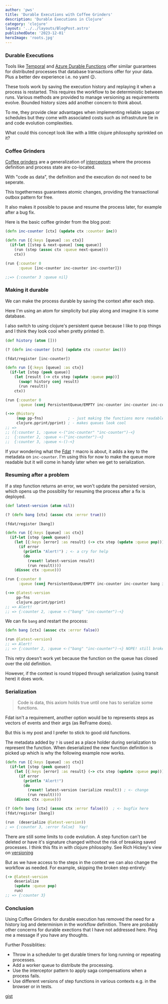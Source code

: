 ```yaml
---
author: 'pws'
title: 'Durable Executions with Coffee Grinders'
description: 'Durable Executions in Clojure'
category: 'clojure'
layout: '../../layouts/BlogPost.astro'
publishedDate: '2023-12-01'
heroImage: 'roots.jpg'
---
```


### Durable Executions

Tools like [Temporal](https://temporal.io/) and
[Azure Durable Functions](https://learn.microsoft.com/en-us/azure/azure-functions/durable/durable-functions-orchestrations?tabs=csharp-inproc)
 offer similar guarantees for distributed processes that database transactions offer for your data. Plus a better dev
 experience i.e. no yaml 😉.

These tools work by saving the execution history and replaying it when a process is restarted.
This requires the workflow to be deterministic between runs. Various methods are provided to manage versioning as
requirements evolve. Bounded history sizes add another concern to think about.

To me, they provide clear advantages when implementing reliable sagas or schedules but they come with associated costs
 such as infrastruture tie in and code evolution complexities.

What could this concept look like with a little clojure philosophy sprinkled on it?

### Coffee Grinders

[Coffee grinders](https://lambdaisland.com/blog/2020-03-29-coffee-grinders-2) are a generalization of
 [interceptors](https://lambdaisland.com/episodes/interceptors-concepts) where the process definition
 and process state are co-located.

 With "code as data", the definition and the execution do not need to be seperate.

 This togetherness guarantees atomic changes, providing the transactional outbox pattern for free.

 It also makes it possible to pause and resume the process later, for example after a bug fix.

 Here is the basic coffee grinder from the blog post:

```clojure
(defn inc-counter [ctx] (update ctx :counter inc))

(defn run [{:keys [queue] :as ctx}]
  (if-let [[step & next-queue] (seq queue)]
    (run (step (assoc ctx :queue next-queue)))
    ctx))

(run {:counter 0
      :queue [inc-counter inc-counter inc-counter]})

;;=> {:counter 3 :queue nil}
```

### Making it durable

We can make the process durable by saving the context after each step.

Here I'm using an atom for simplicity but play along and imagine it is some database.

I also switch to using clojure's persistent queue because I like to pop things and I think they look cool when pretty printed 🤓.

```clojure
(def history (atom []))

(? (defn inc-counter [ctx] (update ctx :counter inc)))

(fdat/register [inc-counter])

(defn run [{:keys [queue] :as ctx}]
  (if-let [step (peek queue)]
    (let [result (-> ctx step (update :queue pop))]
      (swap! history conj result)
      (run result))
    ctx))

(run {:counter 0
      :queue (conj PersistentQueue/EMPTY inc-counter inc-counter inc-counter)})

(->> @history
     (map pp-fns)           ; - just making the functions more readable in the output
     clojure.pprint/pprint) ; - makes queues look cool
;; =>
;; ({:counter 1, :queue <-("inc-counter" "inc-counter")-<}
;;  {:counter 2, :queue <-("inc-counter")-<}
;;  {:counter 3, :queue <-()-<}
```

If your wondering what the [Fdat](https://github.com/helins/fdat.cljc) `?` macro is about, it adds a key to the metadata on `inc-counter`.
I'm using this for now to make the queue more readable but it will come in handy later when we get to serialization.

### Resuming after a problem

If a step function returns an error, we won't update the persisted version, which opens up the possiblity for resuming the process after a fix is deployed.

```clojure
(def latest-version (atom nil))

(? (defn bang [ctx] (assoc ctx :error true)))

(fdat/register [bang])

(defn run [{:keys [queue] :as ctx}]
  (if-let [step (peek queue)]
    (let [{:keys [error] :as result} (-> ctx step (update :queue pop))]
      (if error
        (println "Alert!") ; <- a cry for help
        (do
          (reset! latest-version result)
          (run result))))
    (dissoc ctx :queue)))

(run {:counter 0
      :queue (conj PersistentQueue/EMPTY inc-counter inc-counter bang inc-counter)})

(->> @latest-version
     pp-fns
     clojure.pprint/pprint)
;; => Alert!
;; => {:counter 2, :queue <-("bang" "inc-counter")-<}
```

We can fix `bang` and restart the process:

```clojure
(defn bang [ctx] (assoc ctx :error false))

(run @latest-version)
;; => Alert!
;; => {:counter 2, :queue <-("bang" "inc-counter")-<} NOPE! still broken
```

This retry doesn't work yet because the function on the queue has closed over the old definition.

However, if the context is round tripped through serialization (using transit here) it does work.

### Serialization

> Code is data, this axiom holds true until one has to serialize some functions.

Fdat isn't a requirement, another option would be to represents steps as vectors of events and their args (as ReFrame does).

But this is my post and I prefer to stick to good old functions.

The metadata added by `?` is used as a place holder during serialization to represent the function.
When deserialized the new function definition is picked up which is why the following example now works.

```clojure
(defn run [{:keys [queue] :as ctx}]
  (if-let [step (peek queue)]
    (let [{:keys [error] :as result} (-> ctx step (update :queue pop))]
      (if error
        (println "Alert!")
        (do
          (reset! latest-version (serialize result)) ; <- change
          (run result))))
    (dissoc ctx :queue)))

(? (defn bang [ctx] (assoc ctx :error false)))  ; <- bugfix here
(fdat/register [bang])

(run  (deserialize @latest-version))
; => {:counter 3, :error false}  Yay!
```

There are still some limits to code evolution.
A step function can't be deleted or have it's signature changed without the risk of breaking saved processes.
I think this fits in with clojure philosophy. See Rich Hickey's view on [versioning](https://youtu.be/oyLBGkS5ICk?t=1335)

But as we have access to the steps in the context we can also change the workflow as needed. For example, skipping the broken step entirely:

```clojure
(-> @latest-version
    deserialize
    (update :queue pop)
    run)
;; => {:counter 3}
```

### Conclusion

Using Coffee Grinders for durable execution has removed the need for a history log and determinism in the workflow definition.
There are probably other concerns for durable exections that I have not addressed here. Ping me a message if you have any thoughts.

Further Possiblities:

- Throw in a scheduler to get durable timers for long running or repeating processes.
- Add a worker queue to distribute the processing.
- Use the interceptor pattern to apply saga compensations when a process fails.
- Use different versions of step functions in various contexts e.g. in the browser or in tests.


[gist](https://gist.github.com/peter-wilkins/98a2fe47aa5024b85cda7dbe5ace07f0)